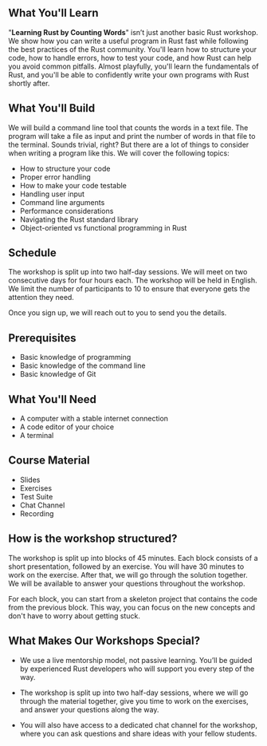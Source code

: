 ## What You'll Learn

"**Learning Rust by Counting Words**" isn’t just another basic Rust workshop. We
show how you can write a useful program in Rust fast while following the best
practices of the Rust community. You'll learn how to structure your code, how to
handle errors, how to test your code, and how Rust can help you avoid common
pitfalls. Almost playfully, you'll learn the fundamentals of Rust, and you'll be
able to confidently write your own programs with Rust shortly after.

## What You'll Build

We will build a command line tool that counts the words in a text file. The
program will take a file as input and print the number of words in that file to
the terminal. Sounds trivial, right? But there are a lot of things to consider
when writing a program like this. We will cover the following topics:

* How to structure your code
* Proper error handling
* How to make your code testable
* Handling user input
* Command line arguments
* Performance considerations
* Navigating the Rust standard library
* Object-oriented vs functional programming in Rust

## Schedule

The workshop is split up into two half-day sessions. We will meet on two
consecutive days for four hours each. The workshop will be held in English.
We limit the number of participants to 10 to ensure that everyone gets the
attention they need.

Once you sign up, we will reach out to you to send you the details.

## Prerequisites

* Basic knowledge of programming
* Basic knowledge of the command line
* Basic knowledge of Git

## What You'll Need

* A computer with a stable internet connection
* A code editor of your choice
* A terminal

## Course Material

* Slides
* Exercises
* Test Suite
* Chat Channel
* Recording

## How is the workshop structured?

The workshop is split up into blocks of 45 minutes. Each block consists of a
short presentation, followed by an exercise. You will have 30 minutes to work on
the exercise. After that, we will go through the solution together. 
We will be available to answer your questions throughout the workshop.

For each block, you can start from a skeleton project that contains the code
from the previous block. This way, you can focus on the new concepts and don't
have to worry about getting stuck.

## What Makes Our Workshops Special?

* We use a live mentorship model, not passive learning. You’ll be guided by
  experienced Rust developers who will support you every step of the way.

* The workshop is split up into two half-day sessions, where we will go through
  the material together, give you time to work on the exercises, and answer your
  questions along the way.

* You will also have access to a dedicated chat channel for the workshop, where
  you can ask questions and share ideas with your fellow students.
